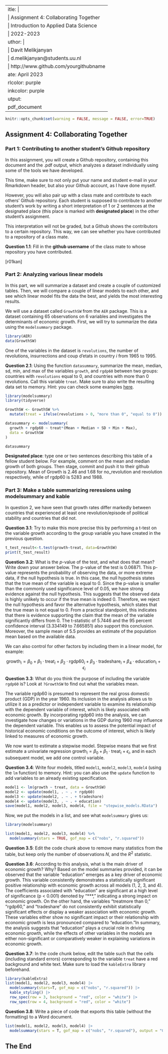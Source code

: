  ---
title: | 
  | Assignment 4: Collaborating Together
  | Introduction to Applied Data Science
  | 2022-2023
author: |
  | Davit Melikjanyan
  | d.melikjanyan@students.uu.nl
  | http://www.github.com/yourgithubname
date: April 2023
urlcolor: purple
linkcolor: purple
output: 
  pdf_document
---

```r
knitr::opts_chunk$set(warning = FALSE, message = FALSE, error=TRUE)
```

## Assignment 4: Collaborating Together 

### Part 1: Contributing to another student's Github repository

In this assignment, you will create a Github repository, containing this document and the .pdf output, which analyzes a dataset individually using some of the tools we have developed. 

This time, make sure to not only put your name and student e-mail in your Rmarkdown header, but also your Github account, as I have done myself. 

However, you will also pair up with a class mate and contribute to each others' Github repository. Each student is supposed to contribute to another student's work by writing a short interpretation of 1 or 2 sentences at the designated place (this place is marked with **designated place**) in the other student's assignment. 

This interpretation will not be graded, but a Github shows the contributors to a certain repository. This way, we can see whether you have contributed to a repository of a class mate. 

**Question 1.1**: Fill in the __github username__ of the class mate to whose repository you have contributed. 

[r01kan]

### Part 2: Analyzing various linear models

In this part, we will summarize a dataset and create a couple of customized tables. Then, we will compare a couple of linear models to each other, and see which linear model fits the data the best, and yields the most interesting results.

We will use a dataset called `GrowthSW` from the `AER` package. This is a dataset containing 65 observations on 6 variables and investigates the determinants of economic growth. First, we will try to summarize the data using the `modelsummary` package. 

```r
library(AER)
data(GrowthSW)
```

One of the variables in the dataset is `revolutions`, the number of revolutions, insurrections and coup d'etats in country $i$ from 1965 to 1995.

**Question 2.1**: Using the function `datasummary`, summarize the mean, median, sd, min, and max of the variables `growth`, and `rgdp60` between two groups: countries with `revolutions` equal to 0, and countries with more than 0 revolutions. Call this variable `treat`. Make sure to also write the resulting data set to memory. Hint: you can check some examples [here](https://vincentarelbundock.github.io/modelsummary/articles/datasummary.html#datasummary).

```r
library(modelsummary)
library(tidyverse)

GrowthSW <- GrowthSW %>%
  mutate(treat = ifelse(revolutions > 0, "more than 0", "equal to 0"))

datasummary <- modelsummary(
  growth + rgdp60 ~ treat*(Mean + Median + SD + Min + Max),
  data = GrowthSW
)

datasummary

```

**Designated place**: type one or two sentences describing this table of a fellow student below. For example, comment on the mean and median growth of both groups. Then stage, commit and push it to their github repository. 
Mean of Growth is 2.46 and 1.68 for no_revolution and revolution respectively, while of rgdp60 is 5283 and 1988. 

### Part 3: Make a table summarizing reressions using modelsummary and kable

In question 2, we have seen that growth rates differ markedly between countries that experienced at least one revolution/episode of political stability and countries that did not. 

**Question 3.1**: Try to make this more precise this by performing a t-test on the variable growth according to the group variable you have created in the previous question. 

```r
t_test_result<-t.test(growth~treat, data=GrowthSW)
print(t_test_result)

```

**Question 3.2**: What is the $p$-value of the test, and what does that mean? Write down your answer below.
The p-value of the test is 0.06871. This p-value represents the probability of observing the data, or more extreme data, if the null hypothesis is true. In this case, the null hypothesis states that the true mean of the variable is equal to 0. Since the p-value is smaller than the commonly used significance level of 0.05, we have strong evidence against the null hypothesis. This suggests that the observed data is highly unlikely to occur if the true mean is indeed 0. Therefore, we reject the null hypothesis and favor the alternative hypothesis, which states that the true mean is not equal to 0. From a practical standpoint, this indicates that there is evidence supporting the claim that the mean of the variable significantly differs from 0. The t-statistic of 5.7446 and the 95 percent confidence interval (3.334149 to 7.665851) also support this conclusion. Moreover, the sample mean of 5.5 provides an estimate of the population mean based on the available data.


We can also control for other factors by including them in a linear model, for example:

$$
\text{growth}_i = \beta_0 + \beta_1 \cdot \text{treat}_i + \beta_2 \cdot \text{rgdp60}_i + \beta_3 \cdot \text{tradeshare}_i + \beta_4 \cdot \text{education}_i + \epsilon_i
$$

**Question 3.3**: What do you think the purpose of including the variable `rgdp60` is? Look at `?GrowthSW` to find out what the variables mean. 

The variable rgdp60 is presumed to represent the real gross domestic product (GDP) in the year 1960. Its inclusion in the analysis allows us to utilize it as a predictor or independent variable to examine its relationship with the dependent variable of interest, which is likely associated with economic growth. By incorporating rgdp60 into the analysis, we can investigate how changes or variations in the GDP during 1960 may influence the dependent variable. This enables us to assess the potential impact of historical economic conditions on the outcome of interest, which is likely linked to measures of economic growth.


We now want to estimate a stepwise model. Stepwise means that we first estimate a univariate regression $\text{growth}_i = \beta_0 + \beta_1 \cdot \text{treat}_i + \epsilon_i$, and in each subsequent model, we add one control variable. 

**Question 3.4**: Write four models, titled `model1`, `model2`, `model3`, `model4` (using the `lm` function) to memory. Hint: you can also use the `update` function to add variables to an already existing specification.

```r
model1 <- lm(growth ~ treat, data = GrowthSW)
model2 <- update(model1, . ~ . + rgdp60)
model3 <- update(model2, . ~ . + tradeshare)
model4 <- update(model3, . ~ . + education)
save(model1, model2, model3, model4, file = "stepwise_models.RData")

```

Now, we put the models in a list, and see what `modelsummary` gives us:

```r
library(modelsummary)

list(model1, model2, model3, model4) %>%
  modelsummary(stars = TRUE, gof_map = c("nobs", "r.squared"))

```

**Question 3.5**: Edit the code chunk above to remove many statistics from the table, but keep only the number of observations $N$, and the $R^2$ statistic. 

**Question 3.6**: According to this analysis, what is the main driver of economic growth? Why?
Based on the model summaries provided, it can be observed that the variable "education" emerges as a key driver of economic growth. This variable consistently demonstrates a statistically significant positive relationship with economic growth across all models (1, 2, 3, and 4). The coefficients associated with "education" are significant at a high level of significance (p < 0.001) denoted by "***," indicating a strong impact on economic growth. 
On the other hand, the variables "treatmore than 0," "rgdp60," and "tradeshare" do not consistently exhibit statistically significant effects or display a weaker association with economic growth. These variables either show no significant impact or their relationship with economic growth is less pronounced compared to "education."In summary, the analysis suggests that "education" plays a crucial role in driving economic growth, while the effects of other variables in the models are either non-significant or comparatively weaker in explaining variations in economic growth.

**Question 3.7**: In the code chunk below, edit the table such that the cells (including standard errors) corresponding to the variable `treat` have a red background and white text. Make sure to load the `kableExtra` library beforehand.

```r
library(kableExtra)
list(model1, model2, model3, model4) |>
  modelsummary(stars=T, gof_map = c("nobs", "r.squared")) |>
  kable_styling() |>
  row_spec(row = 3, background = "red", color = "white") |>
  row_spec(row = 4, background = "red", color = "white")

```

**Question 3.8**: Write a piece of code that exports this table (without the formatting) to a Word document. 

```r
list(model1, model2, model3, model4) |>
  modelsummary(stars = T, gof_map = c("nobs", "r.squared"), output = "Growth.docx")
```


## The End
